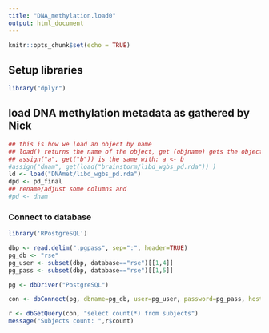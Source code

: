 ---
title: "DNA_methylation.load0"
output: html_document
---

```{r setup, include=FALSE}
knitr::opts_chunk$set(echo = TRUE)
```

## Setup libraries

```{r}
library("dplyr")
```

## load DNA methylation metadata as gathered by Nick
```{r}
## this is how we load an object by name 
## load() returns the name of the object, get (objname) gets the object
## assign("a", get("b")) is the same with: a <- b
#assign("dnam", get(load("brainstorm/libd_wgbs_pd.rda")) )
ld <- load("DNAmet/libd_wgbs_pd.rda")
dpd <- pd_final
## rename/adjust some columns and
#pd <- dnam

```

### Connect to database

```{r}
library('RPostgreSQL')

dbp <- read.delim(".pgpass", sep=":", header=TRUE)
pg_db <- "rse"
pg_user <- subset(dbp, database=="rse")[[1,4]]
pg_pass <- subset(dbp, database=="rse")[[1,5]]

pg <- dbDriver("PostgreSQL")

con <- dbConnect(pg, dbname=pg_db, user=pg_user, password=pg_pass, host="gdebsrv")

r <- dbGetQuery(con, "select count(*) from subjects")
message("Subjects count: ",r$count)
```
```{r}

```

